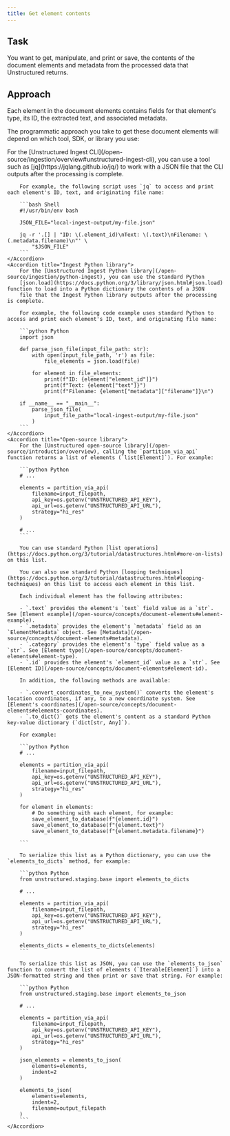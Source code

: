 ```yaml
---
title: Get element contents
---
```


## Task

You want to get, manipulate, and print or save, the contents of the document elements and metadata from the processed data that Unstructured returns.

## Approach

Each element in the document elements contains fields for that element's type, its ID, the extracted text, and associated metadata.

The programmatic approach you take to get these document elements will depend on which tool, SDK, or library you use:

<AccordionGroup>
    <Accordion title="Ingest CLI">
        For the [Unstructured Ingest CLI](/open-source/ingestion/overview#unstructured-ingest-cli), you can use a tool such as [jq](https://jqlang.github.io/jq/) 
        to work with a JSON file that the CLI outputs after the processing is complete. 
        
        For example, the following script uses `jq` to access and print each element's ID, text, and originating file name:

        ```bash Shell
        #!/usr/bin/env bash
        
        JSON_FILE="local-ingest-output/my-file.json"

        jq -r '.[] | "ID: \(.element_id)\nText: \(.text)\nFilename: \(.metadata.filename)\n"' \
            "$JSON_FILE"
        ```
    </Accordion>
    <Accordion title="Ingest Python library">
        For the [Unstructured Ingest Python library](/open-source/ingestion/python-ingest), you can use the standard Python 
        [json.load](https://docs.python.org/3/library/json.html#json.load) function to load into a Python dictionary the contents of a JSON 
        file that the Ingest Python library outputs after the processing is complete.

        For example, the following code example uses standard Python to access and print each element's ID, text, and originating file name:

        ```python Python
        import json

        def parse_json_file(input_file_path: str):
            with open(input_file_path, 'r') as file:
                file_elements = json.load(file)

            for element in file_elements:
                print(f"ID: {element["element_id"]}")
                print(f"Text: {element["text"]}")
                print(f"Filename: {element["metadata"]["filename"]}\n")

        if __name__ == "__main__":
            parse_json_file(
                input_file_path="local-ingest-output/my-file.json"
            )
        ```
    </Accordion>
    <Accordion title="Open-source library">
        For the [Unstructured open-source library](/open-source/introduction/overview), calling the `partition_via_api` function returns a list of elements (`list[Element]`). For example:

        ```python Python
        # ...

        elements = partition_via_api(
            filename=input_filepath,
            api_key=os.getenv("UNSTRUCTURED_API_KEY"),
            api_url=os.getenv("UNSTRUCTURED_API_URL"),
            strategy="hi_res"
        )

        # ...
        ```

        You can use standard Python [list operations](https://docs.python.org/3/tutorial/datastructures.html#more-on-lists) on this list.

        You can also use standard Python [looping techniques](https://docs.python.org/3/tutorial/datastructures.html#looping-techniques) on this list to access each element in this list. 

        Each individual element has the following attributes:

        - `.text` provides the element's `text` field value as a `str`. See [Element example](/open-source/concepts/document-elements#element-example).
        - `.metadata` provides the element's `metadata` field as an `ElementMetadata` object. See [Metadata](/open-source/concepts/document-elements#metadata).
        - `.category` provides the element's `type` field value as a `str`. See [Element type](/open-source/concepts/document-elements#element-type).
        - `.id` provides the element's `element_id` value as a `str`. See [Element ID](/open-source/concepts/document-elements#element-id).
                
        In addition, the following methods are available:

        - `.convert_coordinates_to_new_system()` converts the element's location coordinates, if any, to a new coordinate system. See [Element's coordinates](/open-source/concepts/document-elements#elements-coordinates).
        - `.to_dict()` gets the element's content as a standard Python key-value dictionary (`dict[str, Any]`).

        For example:

        ```python Python
        # ...

        elements = partition_via_api(
            filename=input_filepath,
            api_key=os.getenv("UNSTRUCTURED_API_KEY"),
            api_url=os.getenv("UNSTRUCTURED_API_URL"),
            strategy="hi_res"
        )

        for element in elements:
            # Do something with each element, for example:
            save_element_to_database(f"{element.id}")
            save_element_to_database(f"{element.text}")
            save_element_to_database(f"{element.metadata.filename}")

        ```

        To serialize this list as a Python dictionary, you can use the `elements_to_dicts` method, for example:

        ```python Python
        from unstructured.staging.base import elements_to_dicts

        # ...

        elements = partition_via_api(
            filename=input_filepath,
            api_key=os.getenv("UNSTRUCTURED_API_KEY"),
            api_url=os.getenv("UNSTRUCTURED_API_URL"),
            strategy="hi_res"
        )

        elements_dicts = elements_to_dicts(elements)
        ```

        To serialize this list as JSON, you can use the `elements_to_json` function to convert the list of elements (`Iterable[Element]`) into a JSON-formatted string and then print or save that string. For example:

        ```python Python
        from unstructured.staging.base import elements_to_json

        # ...

        elements = partition_via_api(
            filename=input_filepath,
            api_key=os.getenv("UNSTRUCTURED_API_KEY"),
            api_url=os.getenv("UNSTRUCTURED_API_URL"),
            strategy="hi_res"
        )

        json_elements = elements_to_json(
            elements=elements,
            indent=2
        )

        elements_to_json(
            elements=elements,
            indent=2,
            filename=output_filepath
        )
        ```
    </Accordion>
</AccordionGroup>
